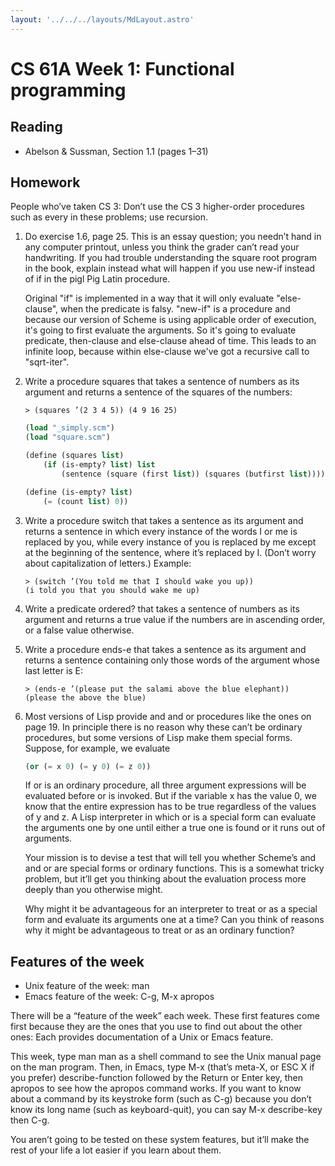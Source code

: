 ```yaml
---
layout: '../../../layouts/MdLayout.astro'
---
```



# CS 61A Week 1: Functional programming

## Reading

- Abelson & Sussman, Section 1.1 (pages 1–31)

  <Checkmark id="week/1/reading" />

## Homework

People who’ve taken CS 3: Don’t use the CS 3 higher-order procedures such as
every in these problems; use recursion.

1.  Do exercise 1.6, page 25. This is an essay question; you needn’t hand in any
    computer printout, unless you think the grader can’t read your handwriting.
    If you had trouble understanding the square root program in the book,
    explain instead what will happen if you use new-if instead of if in the pigl
    Pig Latin procedure.

    <Checkmark id="week/1/ex-1" />

    <Answer>
      Original "if" is implemented in a way that it will only evaluate
      "else-clause", when the predicate is falsy. "new-if" is a procedure and
      because our version of Scheme is using applicable order of execution, it's
      going to first evaluate the arguments. So it's going to evaluate
      predicate, then-clause and else-clause ahead of time. This leads to an
      infinite loop, because within else-clause we've got a recursive call to
      "sqrt-iter".
    </Answer>

2.  Write a procedure squares that takes a sentence of numbers as its argument
    and returns a sentence of the squares of the numbers:

    ```shell
    > (squares ’(2 3 4 5)) (4 9 16 25)
    ```

    <Checkmark id="week/1/ex-2" />

    <Answer></Answer>

    ```scheme
    (load "_simply.scm")
    (load "square.scm")

    (define (squares list)
        (if (is-empty? list) list
            (sentence (square (first list)) (squares (butfirst list)))))

    (define (is-empty? list)
        (= (count list) 0))
    ```

    </Answer>

3.  Write a procedure switch that takes a sentence as its argument and returns a
    sentence in which every instance of the words I or me is replaced by you,
    while every instance of you is replaced by me except at the beginning of the
    sentence, where it’s replaced by I. (Don’t worry about capitalization of
    letters.) Example:

    ```shell
    > (switch ’(You told me that I should wake you up))
    (i told you that you should wake me up)
    ```

    <Checkmark id="week/1/ex-3" />

4.  Write a predicate ordered? that takes a sentence of numbers as its argument
    and returns a true value if the numbers are in ascending order, or a false
    value otherwise.

    <Checkmark id="week/1/ex-4" />

5.  Write a procedure ends-e that takes a sentence as its argument and returns a
    sentence containing only those words of the argument whose last letter is E:

    ```shell
    > (ends-e ’(please put the salami above the blue elephant))
    (please the above the blue)
    ```

    <Checkmark id="week/1/ex-5" />

6.  Most versions of Lisp provide and and or procedures like the ones on
    page 19. In principle there is no reason why these can’t be ordinary
    procedures, but some versions of Lisp make them special forms. Suppose, for
    example, we evaluate

    ```scheme
    (or (= x 0) (= y 0) (= z 0))
    ```

    If or is an ordinary procedure, all three argument expressions will be
    evaluated before or is invoked. But if the variable x has the value 0, we
    know that the entire expression has to be true regardless of the values of y
    and z. A Lisp interpreter in which or is a special form can evaluate the
    arguments one by one until either a true one is found or it runs out of
    arguments.

    Your mission is to devise a test that will tell you whether Scheme’s and and
    or are special forms or ordinary functions. This is a somewhat tricky
    problem, but it’ll get you thinking about the evaluation process more deeply
    than you otherwise might.

    Why might it be advantageous for an interpreter to treat or as a special
    form and evaluate its arguments one at a time? Can you think of reasons why
    it might be advantageous to treat or as an ordinary function?

    <Checkmark id="week/1/ex-6" />

## Features of the week

- Unix feature of the week: man
- Emacs feature of the week: C-g, M-x apropos

There will be a “feature of the week” each week. These first features come first
because they are the ones that you use to find out about the other ones: Each
provides documentation of a Unix or Emacs feature.

This week, type man man as a shell command to see the Unix manual page on the
man program. Then, in Emacs, type M-x (that’s meta-X, or ESC X if you prefer)
describe-function followed by the Return or Enter key, then apropos to see how
the apropos command works. If you want to know about a command by its keystroke
form (such as C-g) because you don’t know its long name (such as keyboard-quit),
you can say M-x describe-key then C-g.

You aren’t going to be tested on these system features, but it’ll make the rest
of your life a lot easier if you learn about them.

```

```
